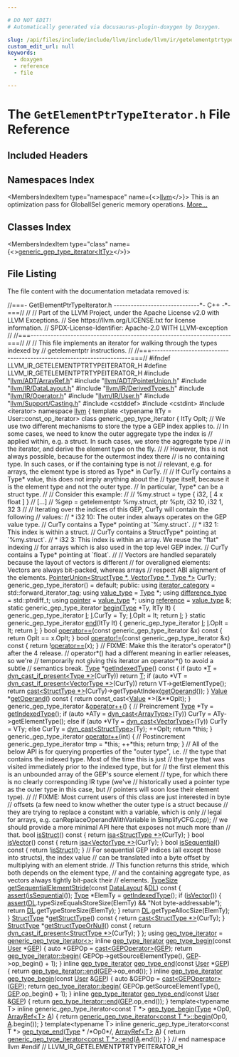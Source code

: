 ```yaml
---

# DO NOT EDIT!
# Automatically generated via docusaurus-plugin-doxygen by Doxygen.

slug: /api/files/include/include/llvm/include/llvm/ir/getelementptrtypeiterator-h
custom_edit_url: null
keywords:
  - doxygen
  - reference
  - file

---
```





# The `GetElementPtrTypeIterator.h` File Reference

<DoxygenPage pluginConfig={pluginConfig}>



## Included Headers

<IncludesList>
<IncludesListItem
  filePath="llvm/ADT/ArrayRef.h"
  permalink="/docs/api/files/include/include/llvm/include/llvm/adt/arrayref-h"
  isLocal="true" />
<IncludesListItem
  filePath="llvm/ADT/PointerUnion.h"
  permalink="/docs/api/files/include/include/llvm/include/llvm/adt/pointerunion-h"
  isLocal="true" />
<IncludesListItem
  filePath="llvm/IR/DataLayout.h"
  permalink="/docs/api/files/include/include/llvm/include/llvm/ir/datalayout-h"
  isLocal="true" />
<IncludesListItem
  filePath="llvm/IR/DerivedTypes.h"
  permalink="/docs/api/files/include/include/llvm/include/llvm/ir/derivedtypes-h"
  isLocal="true" />
<IncludesListItem
  filePath="llvm/IR/Operator.h"
  permalink="/docs/api/files/include/include/llvm/include/llvm/ir/operator-h"
  isLocal="true" />
<IncludesListItem
  filePath="llvm/IR/User.h"
  permalink="/docs/api/files/include/include/llvm/include/llvm/ir/user-h"
  isLocal="true" />
<IncludesListItem
  filePath="llvm/Support/Casting.h"
  permalink="/docs/api/files/include/include/llvm/include/llvm/support/casting-h"
  isLocal="true" />
<IncludesListItem
  filePath="cstddef"
  permalink=""
  isLocal="false" />
<IncludesListItem
  filePath="cstdint"
  permalink=""
  isLocal="false" />
<IncludesListItem
  filePath="iterator"
  permalink=""
  isLocal="false" />
</IncludesList>

## Namespaces Index

<MembersIndex>

<MembersIndexItem
  type="namespace"
  name={<><a href="/docs/api/namespaces/llvm">llvm</a></>}>
This is an optimization pass for GlobalISel generic memory operations. <a href="/docs/api/namespaces/llvm/#details">More...</a>
</MembersIndexItem>

</MembersIndex>

## Classes Index

<MembersIndex>

<MembersIndexItem
  type="class"
  name={<><a href="/docs/api/classes/llvm/generic-gep-type-iterator">generic_gep_type_iterator&lt;ItTy&gt;</a></>}>
</MembersIndexItem>

</MembersIndex>


## File Listing

The file content with the documentation metadata removed is:

<ProgramListing>

<Link id="l00001" /><CodeLine lineNumber="1"><span class="doxyHighlightComment">//===- GetElementPtrTypeIterator.h ------------------------------&#42;- C++ -&#42;-===//</span></CodeLine>
<Link id="l00002" /><CodeLine lineNumber="2"><span class="doxyHighlightComment">//</span></CodeLine>
<Link id="l00003" /><CodeLine lineNumber="3"><span class="doxyHighlightComment">// Part of the LLVM Project, under the Apache License v2.0 with LLVM Exceptions.</span></CodeLine>
<Link id="l00004" /><CodeLine lineNumber="4"><span class="doxyHighlightComment">// See https://llvm.org/LICENSE.txt for license information.</span></CodeLine>
<Link id="l00005" /><CodeLine lineNumber="5"><span class="doxyHighlightComment">// SPDX-License-Identifier: Apache-2.0 WITH LLVM-exception</span></CodeLine>
<Link id="l00006" /><CodeLine lineNumber="6"><span class="doxyHighlightComment">//</span></CodeLine>
<Link id="l00007" /><CodeLine lineNumber="7"><span class="doxyHighlightComment">//===----------------------------------------------------------------------===//</span></CodeLine>
<Link id="l00008" /><CodeLine lineNumber="8"><span class="doxyHighlightComment">//</span></CodeLine>
<Link id="l00009" /><CodeLine lineNumber="9"><span class="doxyHighlightComment">// This file implements an iterator for walking through the types indexed by</span></CodeLine>
<Link id="l00010" /><CodeLine lineNumber="10"><span class="doxyHighlightComment">// getelementptr instructions.</span></CodeLine>
<Link id="l00011" /><CodeLine lineNumber="11"><span class="doxyHighlightComment">//</span></CodeLine>
<Link id="l00012" /><CodeLine lineNumber="12"><span class="doxyHighlightComment">//===----------------------------------------------------------------------===//</span></CodeLine>
<Link id="l00013" /><CodeLine lineNumber="13"></CodeLine>
<Link id="l00014" /><CodeLine lineNumber="14"><span class="doxyHighlightPreprocessor">#ifndef LLVM&#95;IR&#95;GETELEMENTPTRTYPEITERATOR&#95;H</span></CodeLine>
<Link id="l00015" /><CodeLine lineNumber="15"><span class="doxyHighlightPreprocessor">#define LLVM&#95;IR&#95;GETELEMENTPTRTYPEITERATOR&#95;H</span></CodeLine>
<Link id="l00016" /><CodeLine lineNumber="16"></CodeLine>
<Link id="l00017" /><CodeLine lineNumber="17"><span class="doxyHighlightPreprocessor">#include &quot;<a href="/docs/api/files/include/include/llvm/include/llvm/adt/arrayref-h">llvm/ADT/ArrayRef.h</a>&quot;</span></CodeLine>
<Link id="l00018" /><CodeLine lineNumber="18"><span class="doxyHighlightPreprocessor">#include &quot;<a href="/docs/api/files/include/include/llvm/include/llvm/adt/pointerunion-h">llvm/ADT/PointerUnion.h</a>&quot;</span></CodeLine>
<Link id="l00019" /><CodeLine lineNumber="19"><span class="doxyHighlightPreprocessor">#include &quot;<a href="/docs/api/files/include/include/llvm/include/llvm/ir/datalayout-h">llvm/IR/DataLayout.h</a>&quot;</span></CodeLine>
<Link id="l00020" /><CodeLine lineNumber="20"><span class="doxyHighlightPreprocessor">#include &quot;<a href="/docs/api/files/include/include/llvm/include/llvm/ir/derivedtypes-h">llvm/IR/DerivedTypes.h</a>&quot;</span></CodeLine>
<Link id="l00021" /><CodeLine lineNumber="21"><span class="doxyHighlightPreprocessor">#include &quot;<a href="/docs/api/files/include/include/llvm/include/llvm/ir/operator-h">llvm/IR/Operator.h</a>&quot;</span></CodeLine>
<Link id="l00022" /><CodeLine lineNumber="22"><span class="doxyHighlightPreprocessor">#include &quot;<a href="/docs/api/files/include/include/llvm/include/llvm/ir/user-h">llvm/IR/User.h</a>&quot;</span></CodeLine>
<Link id="l00023" /><CodeLine lineNumber="23"><span class="doxyHighlightPreprocessor">#include &quot;<a href="/docs/api/files/include/include/llvm/include/llvm/support/casting-h">llvm/Support/Casting.h</a>&quot;</span></CodeLine>
<Link id="l00024" /><CodeLine lineNumber="24"><span class="doxyHighlightPreprocessor">#include &lt;cstddef&gt;</span></CodeLine>
<Link id="l00025" /><CodeLine lineNumber="25"><span class="doxyHighlightPreprocessor">#include &lt;cstdint&gt;</span></CodeLine>
<Link id="l00026" /><CodeLine lineNumber="26"><span class="doxyHighlightPreprocessor">#include &lt;iterator&gt;</span></CodeLine>
<Link id="l00027" /><CodeLine lineNumber="27"></CodeLine>
<Link id="l00028" /><CodeLine lineNumber="28"><span class="doxyHighlightKeyword">namespace </span><span class="doxyHighlight"><a href="/docs/api/namespaces/llvm">llvm</a> &#123;</span></CodeLine>
<Link id="l00029" /><CodeLine lineNumber="29"></CodeLine>
<Link id="l00030" /><CodeLine lineNumber="30"><span class="doxyHighlightKeyword">template</span><span class="doxyHighlight"> &lt;</span><span class="doxyHighlightKeyword">typename</span><span class="doxyHighlight"> ItTy = User::const&#95;op&#95;iterator&gt;</span></CodeLine>
<Link id="l00031" /><CodeLine lineNumber="31" lineLink="/docs/api/classes/llvm/generic-gep-type-iterator"><span class="doxyHighlightKeyword">class </span><span class="doxyHighlight">generic&#95;gep&#95;type&#95;iterator &#123;</span></CodeLine>
<Link id="l00032" /><CodeLine lineNumber="32"></CodeLine>
<Link id="l00033" /><CodeLine lineNumber="33"><span class="doxyHighlight">  ItTy OpIt;</span></CodeLine>
<Link id="l00034" /><CodeLine lineNumber="34"><span class="doxyHighlight">  </span><span class="doxyHighlightComment">// We use two different mechanisms to store the type a GEP index applies to.</span></CodeLine>
<Link id="l00035" /><CodeLine lineNumber="35"><span class="doxyHighlight">  </span><span class="doxyHighlightComment">// In some cases, we need to know the outer aggregate type the index is</span></CodeLine>
<Link id="l00036" /><CodeLine lineNumber="36"><span class="doxyHighlight">  </span><span class="doxyHighlightComment">// applied within, e.g. a struct. In such cases, we store the aggregate type</span></CodeLine>
<Link id="l00037" /><CodeLine lineNumber="37"><span class="doxyHighlight">  </span><span class="doxyHighlightComment">// in the iterator, and derive the element type on the fly.</span></CodeLine>
<Link id="l00038" /><CodeLine lineNumber="38"><span class="doxyHighlight">  </span><span class="doxyHighlightComment">//</span></CodeLine>
<Link id="l00039" /><CodeLine lineNumber="39"><span class="doxyHighlight">  </span><span class="doxyHighlightComment">// However, this is not always possible, because for the outermost index there</span></CodeLine>
<Link id="l00040" /><CodeLine lineNumber="40"><span class="doxyHighlight">  </span><span class="doxyHighlightComment">// is no containing type. In such cases, or if the containing type is not</span></CodeLine>
<Link id="l00041" /><CodeLine lineNumber="41"><span class="doxyHighlight">  </span><span class="doxyHighlightComment">// relevant, e.g. for arrays, the element type is stored as Type&#42; in CurTy.</span></CodeLine>
<Link id="l00042" /><CodeLine lineNumber="42"><span class="doxyHighlight">  </span><span class="doxyHighlightComment">//</span></CodeLine>
<Link id="l00043" /><CodeLine lineNumber="43"><span class="doxyHighlight">  </span><span class="doxyHighlightComment">// If CurTy contains a Type&#42; value, this does not imply anything about the</span></CodeLine>
<Link id="l00044" /><CodeLine lineNumber="44"><span class="doxyHighlight">  </span><span class="doxyHighlightComment">// type itself, because it is the element type and not the outer type.</span></CodeLine>
<Link id="l00045" /><CodeLine lineNumber="45"><span class="doxyHighlight">  </span><span class="doxyHighlightComment">// In particular, Type&#42; can be a struct type.</span></CodeLine>
<Link id="l00046" /><CodeLine lineNumber="46"><span class="doxyHighlight">  </span><span class="doxyHighlightComment">//</span></CodeLine>
<Link id="l00047" /><CodeLine lineNumber="47"><span class="doxyHighlight">  </span><span class="doxyHighlightComment">// Consider this example:</span></CodeLine>
<Link id="l00048" /><CodeLine lineNumber="48"><span class="doxyHighlight">  </span><span class="doxyHighlightComment">//</span></CodeLine>
<Link id="l00049" /><CodeLine lineNumber="49"><span class="doxyHighlight">  </span><span class="doxyHighlightComment">//    %my.struct = type &#123; i32, &#91; 4 x float &#93; &#125;</span></CodeLine>
<Link id="l00050" /><CodeLine lineNumber="50"><span class="doxyHighlight">  </span><span class="doxyHighlightComment">//    &#91;...&#93;</span></CodeLine>
<Link id="l00051" /><CodeLine lineNumber="51"><span class="doxyHighlight">  </span><span class="doxyHighlightComment">//    %gep = getelementptr %my.struct, ptr %ptr, i32 10, i32 1, 32 3</span></CodeLine>
<Link id="l00052" /><CodeLine lineNumber="52"><span class="doxyHighlight">  </span><span class="doxyHighlightComment">//</span></CodeLine>
<Link id="l00053" /><CodeLine lineNumber="53"><span class="doxyHighlight">  </span><span class="doxyHighlightComment">// Iterating over the indices of this GEP, CurTy will contain the following</span></CodeLine>
<Link id="l00054" /><CodeLine lineNumber="54"><span class="doxyHighlight">  </span><span class="doxyHighlightComment">// values:</span></CodeLine>
<Link id="l00055" /><CodeLine lineNumber="55"><span class="doxyHighlight">  </span><span class="doxyHighlightComment">//    &#42; i32 10: The outer index always operates on the GEP value type.</span></CodeLine>
<Link id="l00056" /><CodeLine lineNumber="56"><span class="doxyHighlight">  </span><span class="doxyHighlightComment">//              CurTy contains a Type&#42;       pointing at &#96;%my.struct&#96;.</span></CodeLine>
<Link id="l00057" /><CodeLine lineNumber="57"><span class="doxyHighlight">  </span><span class="doxyHighlightComment">//    &#42; i32 1:  This index is within a struct.</span></CodeLine>
<Link id="l00058" /><CodeLine lineNumber="58"><span class="doxyHighlight">  </span><span class="doxyHighlightComment">//              CurTy contains a StructType&#42; pointing at &#96;%my.struct&#96;.</span></CodeLine>
<Link id="l00059" /><CodeLine lineNumber="59"><span class="doxyHighlight">  </span><span class="doxyHighlightComment">//    &#42; i32 3:  This index is within an array. We reuse the &quot;flat&quot; indexing</span></CodeLine>
<Link id="l00060" /><CodeLine lineNumber="60"><span class="doxyHighlight">  </span><span class="doxyHighlightComment">//              for arrays which is also used in the top level GEP index.</span></CodeLine>
<Link id="l00061" /><CodeLine lineNumber="61"><span class="doxyHighlight">  </span><span class="doxyHighlightComment">//              CurTy contains a Type&#42;       pointing at &#96;float&#96;.</span></CodeLine>
<Link id="l00062" /><CodeLine lineNumber="62"><span class="doxyHighlight">  </span><span class="doxyHighlightComment">//</span></CodeLine>
<Link id="l00063" /><CodeLine lineNumber="63"><span class="doxyHighlight">  </span><span class="doxyHighlightComment">// Vectors are handled separately because the layout of vectors is different</span></CodeLine>
<Link id="l00064" /><CodeLine lineNumber="64"><span class="doxyHighlight">  </span><span class="doxyHighlightComment">// for overaligned elements: Vectors are always bit-packed, whereas arrays</span></CodeLine>
<Link id="l00065" /><CodeLine lineNumber="65"><span class="doxyHighlight">  </span><span class="doxyHighlightComment">// respect ABI alignment of the elements.</span></CodeLine>
<Link id="l00066" /><CodeLine lineNumber="66"><span class="doxyHighlight">  <a href="/docs/api/classes/llvm/pointerunion">PointerUnion&lt;StructType &#42;, VectorType &#42;, Type &#42;&gt;</a> CurTy;</span></CodeLine>
<Link id="l00067" /><CodeLine lineNumber="67"></CodeLine>
<Link id="l00068" /><CodeLine lineNumber="68"><span class="doxyHighlight">  generic&#95;gep&#95;type&#95;iterator() = </span><span class="doxyHighlightKeywordFlow">default</span><span class="doxyHighlight">;</span></CodeLine>
<Link id="l00069" /><CodeLine lineNumber="69"></CodeLine>
<Link id="l00070" /><CodeLine lineNumber="70"><span class="doxyHighlightKeyword">public</span><span class="doxyHighlight">:</span></CodeLine>
<Link id="l00071" /><CodeLine lineNumber="71" lineLink="/docs/api/classes/llvm/generic-gep-type-iterator/#abbe37a967bd20175113888794113afce"><span class="doxyHighlight">  </span><span class="doxyHighlightKeyword">using </span><span class="doxyHighlight"><a href="/docs/api/classes/llvm/generic-gep-type-iterator/#abbe37a967bd20175113888794113afce">iterator&#95;category</a> = std::forward&#95;iterator&#95;tag;</span></CodeLine>
<Link id="l00072" /><CodeLine lineNumber="72" lineLink="/docs/api/classes/llvm/generic-gep-type-iterator/#ab9e0c697ce2e060d202a7abf9b6d8b82"><span class="doxyHighlight">  </span><span class="doxyHighlightKeyword">using </span><span class="doxyHighlight"><a href="/docs/api/classes/llvm/generic-gep-type-iterator/#ab9e0c697ce2e060d202a7abf9b6d8b82">value&#95;type</a> = <a href="/docs/api/classes/llvm/type">Type</a> &#42;;</span></CodeLine>
<Link id="l00073" /><CodeLine lineNumber="73" lineLink="/docs/api/classes/llvm/generic-gep-type-iterator/#a808f6f25039f3ce2af39d2874d82abc7"><span class="doxyHighlight">  </span><span class="doxyHighlightKeyword">using </span><span class="doxyHighlight"><a href="/docs/api/classes/llvm/generic-gep-type-iterator/#a808f6f25039f3ce2af39d2874d82abc7">difference&#95;type</a> = std::ptrdiff&#95;t;</span></CodeLine>
<Link id="l00074" /><CodeLine lineNumber="74" lineLink="/docs/api/classes/llvm/generic-gep-type-iterator/#addd34c065fb73ce58db3b5c20b6d5f91"><span class="doxyHighlight">  </span><span class="doxyHighlightKeyword">using </span><span class="doxyHighlight"><a href="/docs/api/classes/llvm/generic-gep-type-iterator/#addd34c065fb73ce58db3b5c20b6d5f91">pointer</a> = <a href="/docs/api/classes/llvm/generic-gep-type-iterator/#ab9e0c697ce2e060d202a7abf9b6d8b82">value&#95;type</a> &#42;;</span></CodeLine>
<Link id="l00075" /><CodeLine lineNumber="75" lineLink="/docs/api/classes/llvm/generic-gep-type-iterator/#a3b41a2dea0b0a8c753c8c360e2e2702e"><span class="doxyHighlight">  </span><span class="doxyHighlightKeyword">using </span><span class="doxyHighlight"><a href="/docs/api/classes/llvm/generic-gep-type-iterator/#a3b41a2dea0b0a8c753c8c360e2e2702e">reference</a> = <a href="/docs/api/classes/llvm/generic-gep-type-iterator/#ab9e0c697ce2e060d202a7abf9b6d8b82">value&#95;type</a> &amp;;</span></CodeLine>
<Link id="l00076" /><CodeLine lineNumber="76"></CodeLine>
<Link id="l00077" /><CodeLine lineNumber="77" lineLink="/docs/api/classes/llvm/generic-gep-type-iterator/#a17b94cd213934f43a9216ec5edc475eb"><span class="doxyHighlight">  </span><span class="doxyHighlightKeyword">static</span><span class="doxyHighlight"> generic&#95;gep&#95;type&#95;iterator <a href="/docs/api/classes/llvm/generic-gep-type-iterator/#a17b94cd213934f43a9216ec5edc475eb">begin</a>(<a href="/docs/api/classes/llvm/type">Type</a> &#42;Ty, ItTy It) &#123;</span></CodeLine>
<Link id="l00078" /><CodeLine lineNumber="78"><span class="doxyHighlight">    generic&#95;gep&#95;type&#95;iterator <a href="/docs/api/files/lib/lib/support/md5-cpp/#ac0eafdc9ee161b71e7af98af736952fd">I</a>;</span></CodeLine>
<Link id="l00079" /><CodeLine lineNumber="79"><span class="doxyHighlight">    <a href="/docs/api/files/lib/lib/support/md5-cpp/#ac0eafdc9ee161b71e7af98af736952fd">I</a>.CurTy = Ty;</span></CodeLine>
<Link id="l00080" /><CodeLine lineNumber="80"><span class="doxyHighlight">    <a href="/docs/api/files/lib/lib/support/md5-cpp/#ac0eafdc9ee161b71e7af98af736952fd">I</a>.OpIt = It;</span></CodeLine>
<Link id="l00081" /><CodeLine lineNumber="81"><span class="doxyHighlight">    </span><span class="doxyHighlightKeywordFlow">return</span><span class="doxyHighlight"> <a href="/docs/api/files/lib/lib/support/md5-cpp/#ac0eafdc9ee161b71e7af98af736952fd">I</a>;</span></CodeLine>
<Link id="l00082" /><CodeLine lineNumber="82"><span class="doxyHighlight">  &#125;</span></CodeLine>
<Link id="l00083" /><CodeLine lineNumber="83"></CodeLine>
<Link id="l00084" /><CodeLine lineNumber="84" lineLink="/docs/api/classes/llvm/generic-gep-type-iterator/#aa91b88e1d735210cf15ab40de3489a95"><span class="doxyHighlight">  </span><span class="doxyHighlightKeyword">static</span><span class="doxyHighlight"> generic&#95;gep&#95;type&#95;iterator <a href="/docs/api/classes/llvm/generic-gep-type-iterator/#aa91b88e1d735210cf15ab40de3489a95">end</a>(ItTy It) &#123;</span></CodeLine>
<Link id="l00085" /><CodeLine lineNumber="85"><span class="doxyHighlight">    generic&#95;gep&#95;type&#95;iterator <a href="/docs/api/files/lib/lib/support/md5-cpp/#ac0eafdc9ee161b71e7af98af736952fd">I</a>;</span></CodeLine>
<Link id="l00086" /><CodeLine lineNumber="86"><span class="doxyHighlight">    <a href="/docs/api/files/lib/lib/support/md5-cpp/#ac0eafdc9ee161b71e7af98af736952fd">I</a>.OpIt = It;</span></CodeLine>
<Link id="l00087" /><CodeLine lineNumber="87"><span class="doxyHighlight">    </span><span class="doxyHighlightKeywordFlow">return</span><span class="doxyHighlight"> <a href="/docs/api/files/lib/lib/support/md5-cpp/#ac0eafdc9ee161b71e7af98af736952fd">I</a>;</span></CodeLine>
<Link id="l00088" /><CodeLine lineNumber="88"><span class="doxyHighlight">  &#125;</span></CodeLine>
<Link id="l00089" /><CodeLine lineNumber="89"></CodeLine>
<Link id="l00090" /><CodeLine lineNumber="90" lineLink="/docs/api/classes/llvm/generic-gep-type-iterator/#a2c8806f5f8e4a2155493831b01375927"><span class="doxyHighlight">  </span><span class="doxyHighlightKeywordType">bool</span><span class="doxyHighlight"> <a href="/docs/api/classes/llvm/generic-gep-type-iterator/#a2c8806f5f8e4a2155493831b01375927">operator==</a>(</span><span class="doxyHighlightKeyword">const</span><span class="doxyHighlight"> generic&#95;gep&#95;type&#95;iterator &amp;x)</span><span class="doxyHighlightKeyword"> const </span><span class="doxyHighlight">&#123;</span></CodeLine>
<Link id="l00091" /><CodeLine lineNumber="91"><span class="doxyHighlight">    </span><span class="doxyHighlightKeywordFlow">return</span><span class="doxyHighlight"> OpIt == x.OpIt;</span></CodeLine>
<Link id="l00092" /><CodeLine lineNumber="92"><span class="doxyHighlight">  &#125;</span></CodeLine>
<Link id="l00093" /><CodeLine lineNumber="93"></CodeLine>
<Link id="l00094" /><CodeLine lineNumber="94" lineLink="/docs/api/classes/llvm/generic-gep-type-iterator/#af606158d86c358ac741a6bdbe3b35821"><span class="doxyHighlight">  </span><span class="doxyHighlightKeywordType">bool</span><span class="doxyHighlight"> <a href="/docs/api/classes/llvm/generic-gep-type-iterator/#af606158d86c358ac741a6bdbe3b35821">operator!=</a>(</span><span class="doxyHighlightKeyword">const</span><span class="doxyHighlight"> generic&#95;gep&#95;type&#95;iterator &amp;x)</span><span class="doxyHighlightKeyword"> const </span><span class="doxyHighlight">&#123;</span></CodeLine>
<Link id="l00095" /><CodeLine lineNumber="95"><span class="doxyHighlight">    </span><span class="doxyHighlightKeywordFlow">return</span><span class="doxyHighlight"> !<a href="/docs/api/classes/llvm/generic-gep-type-iterator/#a2c8806f5f8e4a2155493831b01375927">operator==</a>(x);</span></CodeLine>
<Link id="l00096" /><CodeLine lineNumber="96"><span class="doxyHighlight">  &#125;</span></CodeLine>
<Link id="l00097" /><CodeLine lineNumber="97"></CodeLine>
<Link id="l00098" /><CodeLine lineNumber="98"><span class="doxyHighlight">  </span><span class="doxyHighlightComment">// FIXME: Make this the iterator&#39;s operator&#42;() after the 4 release.</span></CodeLine>
<Link id="l00099" /><CodeLine lineNumber="99"><span class="doxyHighlight">  </span><span class="doxyHighlightComment">// operator&#42;() had a different meaning in earlier releases, so we&#39;re</span></CodeLine>
<Link id="l00100" /><CodeLine lineNumber="100"><span class="doxyHighlight">  </span><span class="doxyHighlightComment">// temporarily not giving this iterator an operator&#42;() to avoid a subtle</span></CodeLine>
<Link id="l00101" /><CodeLine lineNumber="101"><span class="doxyHighlight">  </span><span class="doxyHighlightComment">// semantics break.</span></CodeLine>
<Link id="l00102" /><CodeLine lineNumber="102" lineLink="/docs/api/classes/llvm/generic-gep-type-iterator/#af429d12fd67c390e17272e9b16ce9186"><span class="doxyHighlight">  <a href="/docs/api/classes/llvm/type">Type</a> &#42;<a href="/docs/api/classes/llvm/generic-gep-type-iterator/#af429d12fd67c390e17272e9b16ce9186">getIndexedType</a>()</span><span class="doxyHighlightKeyword"> const </span><span class="doxyHighlight">&#123;</span></CodeLine>
<Link id="l00103" /><CodeLine lineNumber="103"><span class="doxyHighlight">    </span><span class="doxyHighlightKeywordFlow">if</span><span class="doxyHighlight"> (</span><span class="doxyHighlightKeyword">auto</span><span class="doxyHighlight"> &#42;<a href="/docs/api/files/lib/lib/target/lib/target/mips/mips16isellowering-cpp/#a0acb682b8260ab1c60b918599864e2e5">T</a> = <a href="/docs/api/namespaces/llvm/#a3377eac88526e806d9d887c4a0ba2a73">dyn&#95;cast&#95;if&#95;present&lt;Type &#42;&gt;</a>(CurTy))</span></CodeLine>
<Link id="l00104" /><CodeLine lineNumber="104"><span class="doxyHighlight">      </span><span class="doxyHighlightKeywordFlow">return</span><span class="doxyHighlight"> <a href="/docs/api/files/lib/lib/target/lib/target/mips/mips16isellowering-cpp/#a0acb682b8260ab1c60b918599864e2e5">T</a>;</span></CodeLine>
<Link id="l00105" /><CodeLine lineNumber="105"><span class="doxyHighlight">    </span><span class="doxyHighlightKeywordFlow">if</span><span class="doxyHighlight"> (</span><span class="doxyHighlightKeyword">auto</span><span class="doxyHighlight"> &#42;VT = <a href="/docs/api/namespaces/llvm/#a3377eac88526e806d9d887c4a0ba2a73">dyn&#95;cast&#95;if&#95;present&lt;VectorType &#42;&gt;</a>(CurTy))</span></CodeLine>
<Link id="l00106" /><CodeLine lineNumber="106"><span class="doxyHighlight">      </span><span class="doxyHighlightKeywordFlow">return</span><span class="doxyHighlight"> VT-&gt;getElementType();</span></CodeLine>
<Link id="l00107" /><CodeLine lineNumber="107"><span class="doxyHighlight">    </span><span class="doxyHighlightKeywordFlow">return</span><span class="doxyHighlight"> <a href="/docs/api/namespaces/llvm/#ac4fc845f5ed92de63cd4474f128f5fc5">cast&lt;StructType &#42;&gt;</a>(CurTy)-&gt;getTypeAtIndex(<a href="/docs/api/classes/llvm/generic-gep-type-iterator/#aede343190362b8c6d9e85dcfb5853ba2">getOperand</a>());</span></CodeLine>
<Link id="l00108" /><CodeLine lineNumber="108"><span class="doxyHighlight">  &#125;</span></CodeLine>
<Link id="l00109" /><CodeLine lineNumber="109"></CodeLine>
<Link id="l00110" /><CodeLine lineNumber="110" lineLink="/docs/api/classes/llvm/generic-gep-type-iterator/#aede343190362b8c6d9e85dcfb5853ba2"><span class="doxyHighlight">  <a href="/docs/api/classes/llvm/value">Value</a> &#42;<a href="/docs/api/classes/llvm/generic-gep-type-iterator/#aede343190362b8c6d9e85dcfb5853ba2">getOperand</a>()</span><span class="doxyHighlightKeyword"> const </span><span class="doxyHighlight">&#123; </span><span class="doxyHighlightKeywordFlow">return</span><span class="doxyHighlight"> </span><span class="doxyHighlightKeyword">const&#95;cast&lt;</span><span class="doxyHighlight"><a href="/docs/api/classes/llvm/value">Value</a> &#42;</span><span class="doxyHighlightKeyword">&gt;</span><span class="doxyHighlight">(&amp;&#42;&#42;OpIt); &#125;</span></CodeLine>
<Link id="l00111" /><CodeLine lineNumber="111"></CodeLine>
<Link id="l00112" /><CodeLine lineNumber="112" lineLink="/docs/api/classes/llvm/generic-gep-type-iterator/#a4ca82283c65153c4ba305bdc738a3a83"><span class="doxyHighlight">  generic&#95;gep&#95;type&#95;iterator &amp;<a href="/docs/api/classes/llvm/generic-gep-type-iterator/#a4ca82283c65153c4ba305bdc738a3a83">operator++</a>() &#123; </span><span class="doxyHighlightComment">// Preincrement</span></CodeLine>
<Link id="l00113" /><CodeLine lineNumber="113"><span class="doxyHighlight">    <a href="/docs/api/classes/llvm/type">Type</a> &#42;Ty = <a href="/docs/api/classes/llvm/generic-gep-type-iterator/#af429d12fd67c390e17272e9b16ce9186">getIndexedType</a>();</span></CodeLine>
<Link id="l00114" /><CodeLine lineNumber="114"><span class="doxyHighlight">    </span><span class="doxyHighlightKeywordFlow">if</span><span class="doxyHighlight"> (</span><span class="doxyHighlightKeyword">auto</span><span class="doxyHighlight"> &#42;ATy = <a href="/docs/api/namespaces/llvm/#a22eeee01734061ac1b31ccd994c49eef">dyn&#95;cast&lt;ArrayType&gt;</a>(Ty))</span></CodeLine>
<Link id="l00115" /><CodeLine lineNumber="115"><span class="doxyHighlight">      CurTy = ATy-&gt;getElementType();</span></CodeLine>
<Link id="l00116" /><CodeLine lineNumber="116"><span class="doxyHighlight">    </span><span class="doxyHighlightKeywordFlow">else</span><span class="doxyHighlight"> </span><span class="doxyHighlightKeywordFlow">if</span><span class="doxyHighlight"> (</span><span class="doxyHighlightKeyword">auto</span><span class="doxyHighlight"> &#42;VTy = <a href="/docs/api/namespaces/llvm/#a22eeee01734061ac1b31ccd994c49eef">dyn&#95;cast&lt;VectorType&gt;</a>(Ty))</span></CodeLine>
<Link id="l00117" /><CodeLine lineNumber="117"><span class="doxyHighlight">      CurTy = VTy;</span></CodeLine>
<Link id="l00118" /><CodeLine lineNumber="118"><span class="doxyHighlight">    </span><span class="doxyHighlightKeywordFlow">else</span></CodeLine>
<Link id="l00119" /><CodeLine lineNumber="119"><span class="doxyHighlight">      CurTy = <a href="/docs/api/namespaces/llvm/#a22eeee01734061ac1b31ccd994c49eef">dyn&#95;cast&lt;StructType&gt;</a>(Ty);</span></CodeLine>
<Link id="l00120" /><CodeLine lineNumber="120"><span class="doxyHighlight">    ++OpIt;</span></CodeLine>
<Link id="l00121" /><CodeLine lineNumber="121"><span class="doxyHighlight">    </span><span class="doxyHighlightKeywordFlow">return</span><span class="doxyHighlight"> &#42;</span><span class="doxyHighlightKeyword">this</span><span class="doxyHighlight">;</span></CodeLine>
<Link id="l00122" /><CodeLine lineNumber="122"><span class="doxyHighlight">  &#125;</span></CodeLine>
<Link id="l00123" /><CodeLine lineNumber="123"></CodeLine>
<Link id="l00124" /><CodeLine lineNumber="124" lineLink="/docs/api/classes/llvm/generic-gep-type-iterator/#af4a781b3472bce9784c850bc58f1d37c"><span class="doxyHighlight">  generic&#95;gep&#95;type&#95;iterator <a href="/docs/api/classes/llvm/generic-gep-type-iterator/#af4a781b3472bce9784c850bc58f1d37c">operator++</a>(</span><span class="doxyHighlightKeywordType">int</span><span class="doxyHighlight">) &#123; </span><span class="doxyHighlightComment">// Postincrement</span></CodeLine>
<Link id="l00125" /><CodeLine lineNumber="125"><span class="doxyHighlight">    generic&#95;gep&#95;type&#95;iterator tmp = &#42;</span><span class="doxyHighlightKeyword">this</span><span class="doxyHighlight">;</span></CodeLine>
<Link id="l00126" /><CodeLine lineNumber="126"><span class="doxyHighlight">    ++&#42;</span><span class="doxyHighlightKeyword">this</span><span class="doxyHighlight">;</span></CodeLine>
<Link id="l00127" /><CodeLine lineNumber="127"><span class="doxyHighlight">    </span><span class="doxyHighlightKeywordFlow">return</span><span class="doxyHighlight"> tmp;</span></CodeLine>
<Link id="l00128" /><CodeLine lineNumber="128"><span class="doxyHighlight">  &#125;</span></CodeLine>
<Link id="l00129" /><CodeLine lineNumber="129"></CodeLine>
<Link id="l00130" /><CodeLine lineNumber="130"><span class="doxyHighlight">  </span><span class="doxyHighlightComment">// All of the below API is for querying properties of the &quot;outer type&quot;, i.e.</span></CodeLine>
<Link id="l00131" /><CodeLine lineNumber="131"><span class="doxyHighlight">  </span><span class="doxyHighlightComment">// the type that contains the indexed type. Most of the time this is just</span></CodeLine>
<Link id="l00132" /><CodeLine lineNumber="132"><span class="doxyHighlight">  </span><span class="doxyHighlightComment">// the type that was visited immediately prior to the indexed type, but for</span></CodeLine>
<Link id="l00133" /><CodeLine lineNumber="133"><span class="doxyHighlight">  </span><span class="doxyHighlightComment">// the first element this is an unbounded array of the GEP&#39;s source element</span></CodeLine>
<Link id="l00134" /><CodeLine lineNumber="134"><span class="doxyHighlight">  </span><span class="doxyHighlightComment">// type, for which there is no clearly corresponding IR type (we&#39;ve</span></CodeLine>
<Link id="l00135" /><CodeLine lineNumber="135"><span class="doxyHighlight">  </span><span class="doxyHighlightComment">// historically used a pointer type as the outer type in this case, but</span></CodeLine>
<Link id="l00136" /><CodeLine lineNumber="136"><span class="doxyHighlight">  </span><span class="doxyHighlightComment">// pointers will soon lose their element type).</span></CodeLine>
<Link id="l00137" /><CodeLine lineNumber="137"><span class="doxyHighlight">  </span><span class="doxyHighlightComment">//</span></CodeLine>
<Link id="l00138" /><CodeLine lineNumber="138"><span class="doxyHighlight">  </span><span class="doxyHighlightComment">// FIXME: Most current users of this class are just interested in byte</span></CodeLine>
<Link id="l00139" /><CodeLine lineNumber="139"><span class="doxyHighlight">  </span><span class="doxyHighlightComment">// offsets (a few need to know whether the outer type is a struct because</span></CodeLine>
<Link id="l00140" /><CodeLine lineNumber="140"><span class="doxyHighlight">  </span><span class="doxyHighlightComment">// they are trying to replace a constant with a variable, which is only</span></CodeLine>
<Link id="l00141" /><CodeLine lineNumber="141"><span class="doxyHighlight">  </span><span class="doxyHighlightComment">// legal for arrays, e.g. canReplaceOperandWithVariable in SimplifyCFG.cpp);</span></CodeLine>
<Link id="l00142" /><CodeLine lineNumber="142"><span class="doxyHighlight">  </span><span class="doxyHighlightComment">// we should provide a more minimal API here that exposes not much more than</span></CodeLine>
<Link id="l00143" /><CodeLine lineNumber="143"><span class="doxyHighlight">  </span><span class="doxyHighlightComment">// that.</span></CodeLine>
<Link id="l00144" /><CodeLine lineNumber="144"></CodeLine>
<Link id="l00145" /><CodeLine lineNumber="145" lineLink="/docs/api/classes/llvm/generic-gep-type-iterator/#a9c393ed0a6b446c52d205a562ac8d544"><span class="doxyHighlight">  </span><span class="doxyHighlightKeywordType">bool</span><span class="doxyHighlight"> <a href="/docs/api/classes/llvm/generic-gep-type-iterator/#a9c393ed0a6b446c52d205a562ac8d544">isStruct</a>()</span><span class="doxyHighlightKeyword"> const </span><span class="doxyHighlight">&#123; </span><span class="doxyHighlightKeywordFlow">return</span><span class="doxyHighlight"> <a href="/docs/api/namespaces/llvm/#a92ca992e52dddc420f4b069cae06dfbe">isa&lt;StructType &#42;&gt;</a>(CurTy); &#125;</span></CodeLine>
<Link id="l00146" /><CodeLine lineNumber="146" lineLink="/docs/api/classes/llvm/generic-gep-type-iterator/#a0c4b0afc5d61695a342eb39ff7fd1115"><span class="doxyHighlight">  </span><span class="doxyHighlightKeywordType">bool</span><span class="doxyHighlight"> <a href="/docs/api/classes/llvm/generic-gep-type-iterator/#a0c4b0afc5d61695a342eb39ff7fd1115">isVector</a>()</span><span class="doxyHighlightKeyword"> const </span><span class="doxyHighlight">&#123; </span><span class="doxyHighlightKeywordFlow">return</span><span class="doxyHighlight"> <a href="/docs/api/namespaces/llvm/#a92ca992e52dddc420f4b069cae06dfbe">isa&lt;VectorType &#42;&gt;</a>(CurTy); &#125;</span></CodeLine>
<Link id="l00147" /><CodeLine lineNumber="147" lineLink="/docs/api/classes/llvm/generic-gep-type-iterator/#a48cf1b8139cae1d146beb7e0f73c0817"><span class="doxyHighlight">  </span><span class="doxyHighlightKeywordType">bool</span><span class="doxyHighlight"> <a href="/docs/api/classes/llvm/generic-gep-type-iterator/#a48cf1b8139cae1d146beb7e0f73c0817">isSequential</a>()</span><span class="doxyHighlightKeyword"> const </span><span class="doxyHighlight">&#123; </span><span class="doxyHighlightKeywordFlow">return</span><span class="doxyHighlight"> !<a href="/docs/api/classes/llvm/generic-gep-type-iterator/#a9c393ed0a6b446c52d205a562ac8d544">isStruct</a>(); &#125;</span></CodeLine>
<Link id="l00148" /><CodeLine lineNumber="148"></CodeLine>
<Link id="l00149" /><CodeLine lineNumber="149"><span class="doxyHighlight">  </span><span class="doxyHighlightComment">// For sequential GEP indices (all except those into structs), the index value</span></CodeLine>
<Link id="l00150" /><CodeLine lineNumber="150"><span class="doxyHighlight">  </span><span class="doxyHighlightComment">// can be translated into a byte offset by multiplying with an element stride.</span></CodeLine>
<Link id="l00151" /><CodeLine lineNumber="151"><span class="doxyHighlight">  </span><span class="doxyHighlightComment">// This function returns this stride, which both depends on the element type,</span></CodeLine>
<Link id="l00152" /><CodeLine lineNumber="152"><span class="doxyHighlight">  </span><span class="doxyHighlightComment">// and the containing aggregate type, as vectors always tightly bit-pack their</span></CodeLine>
<Link id="l00153" /><CodeLine lineNumber="153"><span class="doxyHighlight">  </span><span class="doxyHighlightComment">// elements.</span></CodeLine>
<Link id="l00154" /><CodeLine lineNumber="154" lineLink="/docs/api/classes/llvm/generic-gep-type-iterator/#ae3d47d990ab77e9659cc0fc35c9353de"><span class="doxyHighlight">  <a href="/docs/api/classes/llvm/typesize">TypeSize</a> <a href="/docs/api/classes/llvm/generic-gep-type-iterator/#ae3d47d990ab77e9659cc0fc35c9353de">getSequentialElementStride</a>(</span><span class="doxyHighlightKeyword">const</span><span class="doxyHighlight"> <a href="/docs/api/classes/llvm/datalayout">DataLayout</a> &amp;<a href="/docs/api/files/lib/lib/target/lib/target/arm/armslshardening-cpp/#ad467c4ab9119043f9b7750ab986be61a">DL</a>)</span><span class="doxyHighlightKeyword"> const </span><span class="doxyHighlight">&#123;</span></CodeLine>
<Link id="l00155" /><CodeLine lineNumber="155"><span class="doxyHighlight">    <a href="/docs/api/files/lib/lib/target/lib/target/amdgpu/silowercontrolflow-cpp/#a4868c5d81c5ccc98c47aeab6244346a0">assert</a>(<a href="/docs/api/classes/llvm/generic-gep-type-iterator/#a48cf1b8139cae1d146beb7e0f73c0817">isSequential</a>());</span></CodeLine>
<Link id="l00156" /><CodeLine lineNumber="156"><span class="doxyHighlight">    <a href="/docs/api/classes/llvm/type">Type</a> &#42;ElemTy = <a href="/docs/api/classes/llvm/generic-gep-type-iterator/#af429d12fd67c390e17272e9b16ce9186">getIndexedType</a>();</span></CodeLine>
<Link id="l00157" /><CodeLine lineNumber="157"><span class="doxyHighlight">    </span><span class="doxyHighlightKeywordFlow">if</span><span class="doxyHighlight"> (<a href="/docs/api/classes/llvm/generic-gep-type-iterator/#a0c4b0afc5d61695a342eb39ff7fd1115">isVector</a>()) &#123;</span></CodeLine>
<Link id="l00158" /><CodeLine lineNumber="158"><span class="doxyHighlight">      <a href="/docs/api/files/lib/lib/target/lib/target/amdgpu/silowercontrolflow-cpp/#a4868c5d81c5ccc98c47aeab6244346a0">assert</a>(<a href="/docs/api/files/lib/lib/target/lib/target/arm/armslshardening-cpp/#ad467c4ab9119043f9b7750ab986be61a">DL</a>.typeSizeEqualsStoreSize(ElemTy) &amp;&amp; </span><span class="doxyHighlightStringLiteral">&quot;Not byte-addressable&quot;</span><span class="doxyHighlight">);</span></CodeLine>
<Link id="l00159" /><CodeLine lineNumber="159"><span class="doxyHighlight">      </span><span class="doxyHighlightKeywordFlow">return</span><span class="doxyHighlight"> <a href="/docs/api/files/lib/lib/target/lib/target/arm/armslshardening-cpp/#ad467c4ab9119043f9b7750ab986be61a">DL</a>.getTypeStoreSize(ElemTy);</span></CodeLine>
<Link id="l00160" /><CodeLine lineNumber="160"><span class="doxyHighlight">    &#125;</span></CodeLine>
<Link id="l00161" /><CodeLine lineNumber="161"><span class="doxyHighlight">    </span><span class="doxyHighlightKeywordFlow">return</span><span class="doxyHighlight"> <a href="/docs/api/files/lib/lib/target/lib/target/arm/armslshardening-cpp/#ad467c4ab9119043f9b7750ab986be61a">DL</a>.getTypeAllocSize(ElemTy);</span></CodeLine>
<Link id="l00162" /><CodeLine lineNumber="162"><span class="doxyHighlight">  &#125;</span></CodeLine>
<Link id="l00163" /><CodeLine lineNumber="163"></CodeLine>
<Link id="l00164" /><CodeLine lineNumber="164" lineLink="/docs/api/classes/llvm/generic-gep-type-iterator/#a4d30b08b7e35b1e11328f8450e9d9b25"><span class="doxyHighlight">  <a href="/docs/api/classes/llvm/structtype">StructType</a> &#42;<a href="/docs/api/classes/llvm/generic-gep-type-iterator/#a4d30b08b7e35b1e11328f8450e9d9b25">getStructType</a>()</span><span class="doxyHighlightKeyword"> const </span><span class="doxyHighlight">&#123; </span><span class="doxyHighlightKeywordFlow">return</span><span class="doxyHighlight"> <a href="/docs/api/namespaces/llvm/#ac4fc845f5ed92de63cd4474f128f5fc5">cast&lt;StructType &#42;&gt;</a>(CurTy); &#125;</span></CodeLine>
<Link id="l00165" /><CodeLine lineNumber="165"></CodeLine>
<Link id="l00166" /><CodeLine lineNumber="166" lineLink="/docs/api/classes/llvm/generic-gep-type-iterator/#a5a2edfe3b8475d07b1088799fd2df172"><span class="doxyHighlight">  <a href="/docs/api/classes/llvm/structtype">StructType</a> &#42;<a href="/docs/api/classes/llvm/generic-gep-type-iterator/#a5a2edfe3b8475d07b1088799fd2df172">getStructTypeOrNull</a>()</span><span class="doxyHighlightKeyword"> const </span><span class="doxyHighlight">&#123;</span></CodeLine>
<Link id="l00167" /><CodeLine lineNumber="167"><span class="doxyHighlight">    </span><span class="doxyHighlightKeywordFlow">return</span><span class="doxyHighlight"> <a href="/docs/api/namespaces/llvm/#a3377eac88526e806d9d887c4a0ba2a73">dyn&#95;cast&#95;if&#95;present&lt;StructType &#42;&gt;</a>(CurTy);</span></CodeLine>
<Link id="l00168" /><CodeLine lineNumber="168"><span class="doxyHighlight">  &#125;</span></CodeLine>
<Link id="l00169" /><CodeLine lineNumber="169"><span class="doxyHighlight">&#125;;</span></CodeLine>
<Link id="l00170" /><CodeLine lineNumber="170"></CodeLine>
<Link id="l00171" /><CodeLine lineNumber="171" lineLink="/docs/api/namespaces/llvm/#a81c0916829c13ba5279ca0e5480aef0c"><span class="doxyHighlight">  </span><span class="doxyHighlightKeyword">using </span><span class="doxyHighlight"><a href="/docs/api/namespaces/llvm/#a81c0916829c13ba5279ca0e5480aef0c">gep&#95;type&#95;iterator</a> = <a href="/docs/api/classes/llvm/generic-gep-type-iterator">generic&#95;gep&#95;type&#95;iterator&lt;&gt;</a>;</span></CodeLine>
<Link id="l00172" /><CodeLine lineNumber="172"></CodeLine>
<Link id="l00173" /><CodeLine lineNumber="173" lineLink="/docs/api/namespaces/llvm/#ac828b9b52935f87659a4adf237f820a3"><span class="doxyHighlight">  </span><span class="doxyHighlightKeyword">inline</span><span class="doxyHighlight"> <a href="/docs/api/namespaces/llvm/#a81c0916829c13ba5279ca0e5480aef0c">gep&#95;type&#95;iterator</a> <a href="/docs/api/namespaces/llvm/#ac828b9b52935f87659a4adf237f820a3">gep&#95;type&#95;begin</a>(</span><span class="doxyHighlightKeyword">const</span><span class="doxyHighlight"> <a href="/docs/api/classes/llvm/user">User</a> &#42;<a href="/docs/api/files/lib/lib/target/lib/target/hexagon/hexagoncommongep-cpp/#ad532e8710e50302e0a376b61c91fa91d">GEP</a>) &#123;</span></CodeLine>
<Link id="l00174" /><CodeLine lineNumber="174"><span class="doxyHighlight">    </span><span class="doxyHighlightKeyword">auto</span><span class="doxyHighlight"> &#42;GEPOp = <a href="/docs/api/namespaces/llvm/#ac4fc845f5ed92de63cd4474f128f5fc5">cast&lt;GEPOperator&gt;</a>(<a href="/docs/api/files/lib/lib/target/lib/target/hexagon/hexagoncommongep-cpp/#ad532e8710e50302e0a376b61c91fa91d">GEP</a>);</span></CodeLine>
<Link id="l00175" /><CodeLine lineNumber="175"><span class="doxyHighlight">    </span><span class="doxyHighlightKeywordFlow">return</span><span class="doxyHighlight"> <a href="/docs/api/classes/llvm/generic-gep-type-iterator/#a17b94cd213934f43a9216ec5edc475eb">gep&#95;type&#95;iterator::begin</a>(</span></CodeLine>
<Link id="l00176" /><CodeLine lineNumber="176"><span class="doxyHighlight">        GEPOp-&gt;getSourceElementType(),</span></CodeLine>
<Link id="l00177" /><CodeLine lineNumber="177"><span class="doxyHighlight">        <a href="/docs/api/files/lib/lib/target/lib/target/hexagon/hexagoncommongep-cpp/#ad532e8710e50302e0a376b61c91fa91d">GEP</a>-&gt;op&#95;begin() + 1);</span></CodeLine>
<Link id="l00178" /><CodeLine lineNumber="178"><span class="doxyHighlight">  &#125;</span></CodeLine>
<Link id="l00179" /><CodeLine lineNumber="179"></CodeLine>
<Link id="l00180" /><CodeLine lineNumber="180" lineLink="/docs/api/namespaces/llvm/#a43c6ebb4fd35ebd815d66a2df4eed0b9"><span class="doxyHighlight">  </span><span class="doxyHighlightKeyword">inline</span><span class="doxyHighlight"> <a href="/docs/api/namespaces/llvm/#a81c0916829c13ba5279ca0e5480aef0c">gep&#95;type&#95;iterator</a> <a href="/docs/api/namespaces/llvm/#a43c6ebb4fd35ebd815d66a2df4eed0b9">gep&#95;type&#95;end</a>(</span><span class="doxyHighlightKeyword">const</span><span class="doxyHighlight"> <a href="/docs/api/classes/llvm/user">User</a> &#42;<a href="/docs/api/files/lib/lib/target/lib/target/hexagon/hexagoncommongep-cpp/#ad532e8710e50302e0a376b61c91fa91d">GEP</a>) &#123;</span></CodeLine>
<Link id="l00181" /><CodeLine lineNumber="181"><span class="doxyHighlight">    </span><span class="doxyHighlightKeywordFlow">return</span><span class="doxyHighlight"> <a href="/docs/api/classes/llvm/generic-gep-type-iterator/#aa91b88e1d735210cf15ab40de3489a95">gep&#95;type&#95;iterator::end</a>(<a href="/docs/api/files/lib/lib/target/lib/target/hexagon/hexagoncommongep-cpp/#ad532e8710e50302e0a376b61c91fa91d">GEP</a>-&gt;op&#95;end());</span></CodeLine>
<Link id="l00182" /><CodeLine lineNumber="182"><span class="doxyHighlight">  &#125;</span></CodeLine>
<Link id="l00183" /><CodeLine lineNumber="183"></CodeLine>
<Link id="l00184" /><CodeLine lineNumber="184" lineLink="/docs/api/namespaces/llvm/#a281dd141a9046b838c57d5f78a7580ec"><span class="doxyHighlight">  </span><span class="doxyHighlightKeyword">inline</span><span class="doxyHighlight"> <a href="/docs/api/namespaces/llvm/#a81c0916829c13ba5279ca0e5480aef0c">gep&#95;type&#95;iterator</a> <a href="/docs/api/namespaces/llvm/#ac828b9b52935f87659a4adf237f820a3">gep&#95;type&#95;begin</a>(</span><span class="doxyHighlightKeyword">const</span><span class="doxyHighlight"> <a href="/docs/api/classes/llvm/user">User</a> &amp;<a href="/docs/api/files/lib/lib/target/lib/target/hexagon/hexagoncommongep-cpp/#ad532e8710e50302e0a376b61c91fa91d">GEP</a>) &#123;</span></CodeLine>
<Link id="l00185" /><CodeLine lineNumber="185"><span class="doxyHighlight">    </span><span class="doxyHighlightKeyword">auto</span><span class="doxyHighlight"> &amp;GEPOp = <a href="/docs/api/namespaces/llvm/#ac4fc845f5ed92de63cd4474f128f5fc5">cast&lt;GEPOperator&gt;</a>(<a href="/docs/api/files/lib/lib/target/lib/target/hexagon/hexagoncommongep-cpp/#ad532e8710e50302e0a376b61c91fa91d">GEP</a>);</span></CodeLine>
<Link id="l00186" /><CodeLine lineNumber="186"><span class="doxyHighlight">    </span><span class="doxyHighlightKeywordFlow">return</span><span class="doxyHighlight"> <a href="/docs/api/classes/llvm/generic-gep-type-iterator/#a17b94cd213934f43a9216ec5edc475eb">gep&#95;type&#95;iterator::begin</a>(</span></CodeLine>
<Link id="l00187" /><CodeLine lineNumber="187"><span class="doxyHighlight">        GEPOp.getSourceElementType(),</span></CodeLine>
<Link id="l00188" /><CodeLine lineNumber="188"><span class="doxyHighlight">        <a href="/docs/api/files/lib/lib/target/lib/target/hexagon/hexagoncommongep-cpp/#ad532e8710e50302e0a376b61c91fa91d">GEP</a>.op&#95;begin() + 1);</span></CodeLine>
<Link id="l00189" /><CodeLine lineNumber="189"><span class="doxyHighlight">  &#125;</span></CodeLine>
<Link id="l00190" /><CodeLine lineNumber="190"></CodeLine>
<Link id="l00191" /><CodeLine lineNumber="191" lineLink="/docs/api/namespaces/llvm/#a06b015ef2bac11ff6eea0dbe3b26befb"><span class="doxyHighlight">  </span><span class="doxyHighlightKeyword">inline</span><span class="doxyHighlight"> <a href="/docs/api/namespaces/llvm/#a81c0916829c13ba5279ca0e5480aef0c">gep&#95;type&#95;iterator</a> <a href="/docs/api/namespaces/llvm/#a43c6ebb4fd35ebd815d66a2df4eed0b9">gep&#95;type&#95;end</a>(</span><span class="doxyHighlightKeyword">const</span><span class="doxyHighlight"> <a href="/docs/api/classes/llvm/user">User</a> &amp;<a href="/docs/api/files/lib/lib/target/lib/target/hexagon/hexagoncommongep-cpp/#ad532e8710e50302e0a376b61c91fa91d">GEP</a>) &#123;</span></CodeLine>
<Link id="l00192" /><CodeLine lineNumber="192"><span class="doxyHighlight">    </span><span class="doxyHighlightKeywordFlow">return</span><span class="doxyHighlight"> <a href="/docs/api/classes/llvm/generic-gep-type-iterator/#aa91b88e1d735210cf15ab40de3489a95">gep&#95;type&#95;iterator::end</a>(<a href="/docs/api/files/lib/lib/target/lib/target/hexagon/hexagoncommongep-cpp/#ad532e8710e50302e0a376b61c91fa91d">GEP</a>.op&#95;end());</span></CodeLine>
<Link id="l00193" /><CodeLine lineNumber="193"><span class="doxyHighlight">  &#125;</span></CodeLine>
<Link id="l00194" /><CodeLine lineNumber="194"></CodeLine>
<Link id="l00195" /><CodeLine lineNumber="195"><span class="doxyHighlight">  </span><span class="doxyHighlightKeyword">template</span><span class="doxyHighlight">&lt;</span><span class="doxyHighlightKeyword">typename</span><span class="doxyHighlight"> T&gt;</span></CodeLine>
<Link id="l00196" /><CodeLine lineNumber="196"><span class="doxyHighlight">  </span><span class="doxyHighlightKeyword">inline</span><span class="doxyHighlight"> generic&#95;gep&#95;type&#95;iterator&lt;const T &#42;&gt;</span></CodeLine>
<Link id="l00197" /><CodeLine lineNumber="197" lineLink="/docs/api/namespaces/llvm/#a9d104bbeb72a8647d29da7c066866d06"><span class="doxyHighlight">  <a href="/docs/api/namespaces/llvm/#ac828b9b52935f87659a4adf237f820a3">gep&#95;type&#95;begin</a>(<a href="/docs/api/classes/llvm/type">Type</a> &#42;Op0, <a href="/docs/api/classes/llvm/arrayref">ArrayRef&lt;T&gt;</a> <a href="/docs/api/files/lib/lib/ir/builtingcs-cpp/#a2e38c85003a042421cde1647632d0b72">A</a>) &#123;</span></CodeLine>
<Link id="l00198" /><CodeLine lineNumber="198"><span class="doxyHighlight">    </span><span class="doxyHighlightKeywordFlow">return</span><span class="doxyHighlight"> <a href="/docs/api/classes/llvm/generic-gep-type-iterator/#a17b94cd213934f43a9216ec5edc475eb">generic&#95;gep&#95;type&#95;iterator&lt;const T &#42;&gt;::begin</a>(Op0, <a href="/docs/api/files/lib/lib/ir/builtingcs-cpp/#a2e38c85003a042421cde1647632d0b72">A</a>.begin());</span></CodeLine>
<Link id="l00199" /><CodeLine lineNumber="199"><span class="doxyHighlight">  &#125;</span></CodeLine>
<Link id="l00200" /><CodeLine lineNumber="200"></CodeLine>
<Link id="l00201" /><CodeLine lineNumber="201"><span class="doxyHighlight">  </span><span class="doxyHighlightKeyword">template</span><span class="doxyHighlight">&lt;</span><span class="doxyHighlightKeyword">typename</span><span class="doxyHighlight"> T&gt;</span></CodeLine>
<Link id="l00202" /><CodeLine lineNumber="202"><span class="doxyHighlight">  </span><span class="doxyHighlightKeyword">inline</span><span class="doxyHighlight"> generic&#95;gep&#95;type&#95;iterator&lt;const T &#42;&gt;</span></CodeLine>
<Link id="l00203" /><CodeLine lineNumber="203" lineLink="/docs/api/namespaces/llvm/#acfe995b6c51c1a4c43a14b08fce5ed35"><span class="doxyHighlight">  <a href="/docs/api/namespaces/llvm/#a43c6ebb4fd35ebd815d66a2df4eed0b9">gep&#95;type&#95;end</a>(<a href="/docs/api/classes/llvm/type">Type</a> &#42; </span><span class="doxyHighlightComment">/&#42;Op0&#42;/</span><span class="doxyHighlight">, <a href="/docs/api/classes/llvm/arrayref">ArrayRef&lt;T&gt;</a> <a href="/docs/api/files/lib/lib/ir/builtingcs-cpp/#a2e38c85003a042421cde1647632d0b72">A</a>) &#123;</span></CodeLine>
<Link id="l00204" /><CodeLine lineNumber="204"><span class="doxyHighlight">    </span><span class="doxyHighlightKeywordFlow">return</span><span class="doxyHighlight"> <a href="/docs/api/classes/llvm/generic-gep-type-iterator/#aa91b88e1d735210cf15ab40de3489a95">generic&#95;gep&#95;type&#95;iterator&lt;const T &#42;&gt;::end</a>(<a href="/docs/api/files/lib/lib/ir/builtingcs-cpp/#a2e38c85003a042421cde1647632d0b72">A</a>.end());</span></CodeLine>
<Link id="l00205" /><CodeLine lineNumber="205"><span class="doxyHighlight">  &#125;</span></CodeLine>
<Link id="l00206" /><CodeLine lineNumber="206"></CodeLine>
<Link id="l00207" /><CodeLine lineNumber="207"><span class="doxyHighlight">&#125; </span><span class="doxyHighlightComment">// end namespace llvm</span></CodeLine>
<Link id="l00208" /><CodeLine lineNumber="208"></CodeLine>
<Link id="l00209" /><CodeLine lineNumber="209"><span class="doxyHighlightPreprocessor">#endif </span><span class="doxyHighlightComment">// LLVM&#95;IR&#95;GETELEMENTPTRTYPEITERATOR&#95;H</span></CodeLine>

</ProgramListing>


</DoxygenPage>
